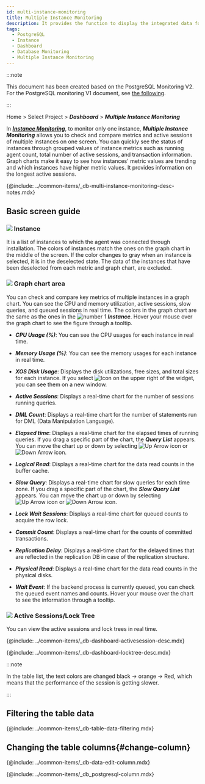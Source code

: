 ```yaml
---
id: multi-instance-monitoring
title: Multiple Instance Monitoring
description: It provides the function to display the integrated data for key metrics of multiple database instances.
tags:
  - PostgreSQL
  - Instance
  - Dashboard
  - Database Monitoring
  - Multiple Instance Monitoring
---
```


:::note

This document has been created based on the PostgreSQL Monitoring V2. For the PostgreSQL monitoring V1 document, see [the following](../postgresql-v1/multi-instance-monitoring).

:::

Home > Select Project > **_Dashboard_** > **_Multiple Instance Monitoring_**

In **_[Instance Monitoring](instance-monitoring)_**, to monitor only one instance, **_Multiple Instance Monitoring_** allows you to check and compare metrics and active sessions of multiple instances on one screen. You can quickly see the status of instances through grouped values of instance metrics such as running agent count, total number of active sessions, and transaction information. Graph charts make it easy to see how instances' metric values are trending and which instances have higher metric values. It provides information on the longest active sessions.

{@include: ../common-items/_db-multi-instance-monitoring-desc-notes.mdx}

## Basic screen guide

<ProdImg img='db-multi-instance.png' desc='멀티 인스턴스 모니터링' />

### ![](/img/number-01.png) Instance

It is a list of instances to which the agent was connected through installation. The colors of instances match the ones on the graph chart in the middle of the screen. If the color changes to gray when an instance is selected, it is in the deselected state. The data of the instances that have been deselected from each metric and graph chart, are excluded.

### ![](/img/number-02.png) Graph chart area

You can check and compare key metrics of multiple instances in a graph chart. You can see the CPU and memory utilization, active sessions, slow queries, and queued sessions in real time. The colors in the graph chart are the same as the ones in the ![number 1](/img/number-01.png) **_Instance_**. Hover your mouse over the graph chart to see the figure through a tooltip.

-   **_CPU Usage (%)_**: You can see the CPU usages for each instance in real time.

-   **_Memory Usage (%)_**: You can see the memory usages for each instance in real time.

-   **_XOS Disk Usage_**: Displays the disk utilizations, free sizes, and total sizes for each instance. If you select ![Icon](/img/ico-expander.svg) on the upper right of the widget, you can see them on a new window.

-   **_Active Sessions_**: Displays a real-time chart for the number of sessions running queries.

-   **_DML Count_**: Displays a real-time chart for the number of statements run for DML (Data Manipulation Language).

-   **_Elapsed time_**: Displays a real-time chart for the elapsed times of running queries. If you drag a specific part of the chart, the **_Query List_** appears. You can move the chart up or down by selecting ![Up Arrow icon](/img/up-arrow.svg) or ![Down Arrow icon](/img/down-arrow.svg).

-   **_Logical Read_**: Displays a real-time chart for the data read counts in the buffer cache.

-   **_Slow Query_**: Displays a real-time chart for slow queries for each time zone. If you drag a specific part of the chart, the **_Slow Query List_** appears. You can move the chart up or down by selecting ![Up Arrow icon](/img/up-arrow.svg) or ![Down Arrow icon](/img/down-arrow.svg).

-   **_Lock Wait Sessions_**: Displays a real-time chart for queued counts to acquire the row lock.

-   **_Commit Count_**: Displays a real-time chart for the counts of committed transactions.

-   **_Replication Delay_**: Displays a real-time chart for the delayed times that are reflected in the replication DB in case of the replication structure.

-   **_Physical Read_**: Displays a real-time chart for the data read counts in the physical disks.

-   **_Wait Event_**: If the backend process is currently queued, you can check the queued event names and counts. Hover your mouse over the chart to see the information through a tooltip.

### ![](/img/number-03.png) Active Sessions/Lock Tree

You can view the active sessions and lock trees in real time. 

{@include: ../common-items/_db-dashboard-activesession-desc.mdx}

{@include: ../common-items/_db-dashboard-locktree-desc.mdx}

:::note

In the table list, the text colors are changed black → <span class='slow'>orange</span> → <span class='vslow'>Red</span>, which means that the performance of the session is getting slower.

:::

## Filtering the table data

{@include: ../common-items/_db-table-data-filtering.mdx}

## Changing the table columns{#change-column}

{@include: ../common-items/_db-data-edit-column.mdx}

<!-- 컬럼 정보 안내 -->

{@include: ../common-items/_db_postgresql-column.mdx} 
